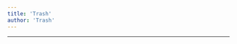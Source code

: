 ```yaml
---
title: 'Trash'
author: 'Trash'
---
```


---

<CharacterInfo
    name='Trash'
    image='/assets/icons/otom/wiki media/chars/trash.png' 
    caption='por que você não vai jogar baseball?'
    icon='/assets/icons/otom/wiki media/icons/Trash.png'
    nickname="N/A"
    pronouns='ele/dele'
    species='Lata de Lixo'
    voice='Diamondy'
    hobbies='Catador de Lixo'
/>